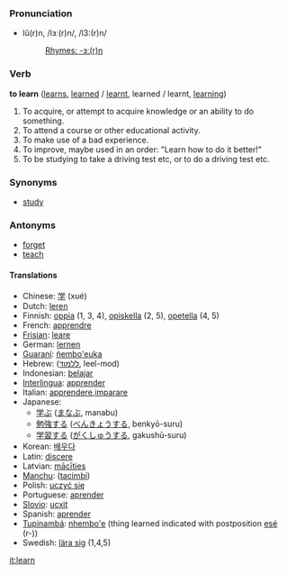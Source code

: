 ===Pronunciation===
*lû(r)n, /lɜː(r)n/, /l3:(r)n/
*:[[Rhymes:English:-ɜː(r)n|Rhymes: -ɜː(r)n]]

=== Verb ===
'''to learn''' ([[learns]], [[learned]] / [[learnt]], learned / learnt, [[learning]])

#To acquire, or attempt to acquire knowledge or an ability to do something.
#To attend a course or other educational activity.
#To make use of a bad experience.
#To improve, maybe used in an order: "Learn how to do it better!"
#To be studying to take a driving test etc, or to do a driving test etc.

=== Synonyms ===
*[[study]]

=== Antonyms ===
*[[forget]]
*[[teach]]

==== Translations ====
*Chinese: [[学]] (xué)
*Dutch: [[leren]]
*Finnish: [[oppia]] (1, 3, 4), [[opiskella]] (2, 5), [[opetella]] (4, 5)
*French: [[apprendre]]
*[[Frisian]]: [[leare]]
*German: [[lernen]]
*[[Guaraní]]: [[ñembo'euka]]
*Hebrew: ([[ללמוד]], leel-mod)
*Indonesian: [[ajar|belajar]]
*[[Interlingua]]: [[apprender]]
*Italian: [[apprendere]],[[imparare]]
*Japanese:
** [[学ぶ]] ([[まなぶ]], manabu)
** [[勉強]]する ([[べんきょう]]する, benkyō-suru)
** [[学習]]する ([[がくしゅう]]する, gakushū-suru)
*Korean: [[배우다]]
*Latin: [[discere]]
*Latvian: [[mācīties]]
*[[Manchu]]: ([[tacimbi]])
*Polish: [[uczyć się]]
*Portuguese: [[aprender]]
*[[Slovio]]: [[ucxit]]
*Spanish: [[aprender]]
*[[Tupinambá]]: [[nhembo'e]] (thing learned indicated with postposition [[esé]] (r-))
*Swedish: [[lära sig]] (1,4,5)

[[it:learn]]